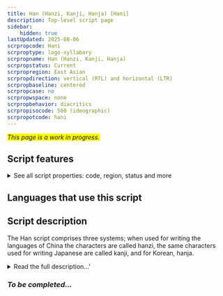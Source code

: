 ```yaml
---
title: Han (Hanzi, Kanji, Hanja) [Hani]
description: Top-level script page
sidebar:
    hidden: true
lastUpdated: 2025-08-06
scrpropcode: Hani
scrproptype: logo-syllabary
scrpropname: Han (Hanzi, Kanji, Hanja)
scrpropstatus: Current
scrpropregion: East Asian
scrpropdirection: vertical (RTL) and horizontal (LTR)
scrpropbaseline: centered
scrpropcase: no
scrpropwspace: none
scrpropbehavior: diacritics
scrpropisocode: 500 (ideographic)
scrpropotcode: hani
---
```


<span style='background-color:yellow'>_This page is a work in progress._</span>


## Script features

<details>
<summary> See all script properties: code, region, status and more</summary>
<ScriptInfo />
</details>

## Languages that use this script

<WsList script='Hani' wsMax='5' />

## Script description

The Han script comprises three systems; when used for writing the languages of China the characters are called hanzi, the same characters used for writing Japanese are called kanji, and for Korean, hanja.

<details><summary>Read the full description...'</summary>_Not yet available._</details>

### _To be completed..._

